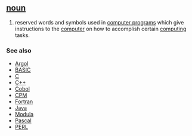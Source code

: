 == [[noun]] ==
#reserved words and symbols used in [[computer program]]s which give instructions to the [[computer]] on how to accomplish certain [[computing]] tasks.

=== See also ===
*[[Argol]]
*[[BASIC]]
*[[C]]
*[[C++]]
*[[Cobol]]
*[[CPM]]
*[[Fortran]]
*[[Java]]
*[[Modula]]
*[[Pascal]]
*[[PERL]]